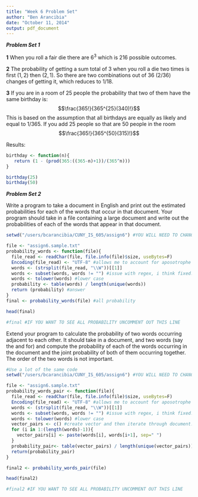 ```yaml
---
title: "Week 6 Problem Set"
author: "Ben Arancibia"
date: "October 11, 2014"
output: pdf_document
---
```


__*Problem Set 1*__

__1__
When you roll a fair die there are $6^3$ which is 216 possible outcomes. 

__2__
The probability of getting a sum total of 3 when you roll a die two times is first $(1,2)$ then $(2,1)$.
So there are two combinations out of 36 ($2/36$) changes of getting it, which reduces to $1/18$.

__3__
If you are in a room of 25 people the probability that two of them have the same birthday is:
$$\frac{365!}{365^{25}(340)!}$$
This is based on the assumption that all birthdays are equally as likely and equal to $1/365$.
If you add 25 people so that are 50 people in the room
$$\frac{365!}{365^{50}(315)!}$$

Results:
```r
birthday <- function(n){
   return (1 - (prod(365:((365-n)+1))/(365^n)))
}

birthday(25)
birthday(50)
```

__*Problem Set 2*__

Write a program to take a document in English and print out the estimated probabilities for each of the words that occur in that document. Your program should take in a file containing a large document and write out the probabilities of each of the words that appear in that document.

```r
setwd("/users/bcarancibia/CUNY_IS_605/assign6") #YOU WILL NEED TO CHANGE THIS

file <- "assign6.sample.txt"
probability_words <- function(file){
  file_read <- readChar(file, file.info(file)$size, useBytes=F)
  Encoding(file_read) <- "UTF-8" #allows me to account for aposotrophe
  words <- (strsplit(file_read, "\\W"))[[1]]
  words <- subset(words, words != "") #issue with regex, i think fixed.....
  words <- tolower(words) #lower case
  probability <- table(words) / length(unique(words))
  return (probability) #answer
}
final <- probability_words(file) #all probability 

head(final) 

#final #IF YOU WANT TO SEE ALL PROBABILITY UNCOMMENT OUT THIS LINE
```

Extend your program to calculate the probability of two words occurring adjacent to each other. It should take in a document, and two words (say the and for) and compute the probability of each of the words occurring in the document and the joint probability of both of them occurring together. The order of the two words is not important.

```r
#Use a lot of the same code
setwd("/users/bcarancibia/CUNY_IS_605/assign6") #YOU WILL NEED TO CHANGE THIS

file <- "assign6.sample.txt"
probability_words_pair <- function(file){
  file_read <- readChar(file, file.info(file)$size, useBytes=F)
  Encoding(file_read) <- "UTF-8" #allows me to account for aposotrophe
  words <- (strsplit(file_read, "\\W"))[[1]]
  words <- subset(words, words != "") #issue with regex, i think fixed.....
  words <- tolower(words) #lower case
  vector_pairs <- c() #create vector and then iterate through document....
  for (i in 1:(length(words)-1)){
    vector_pairs[i] <- paste(words[i], words[i+1], sep=" ")
  }
  probability_pair<- table(vector_pairs) / length(unique(vector_pairs))
  return(probability_pair)
}

final2 <- probability_words_pair(file)

head(final2)

#final2 #IF YOU WANT TO SEE ALL PROBABILITY UNCOMMENT OUT THIS LINE
```

